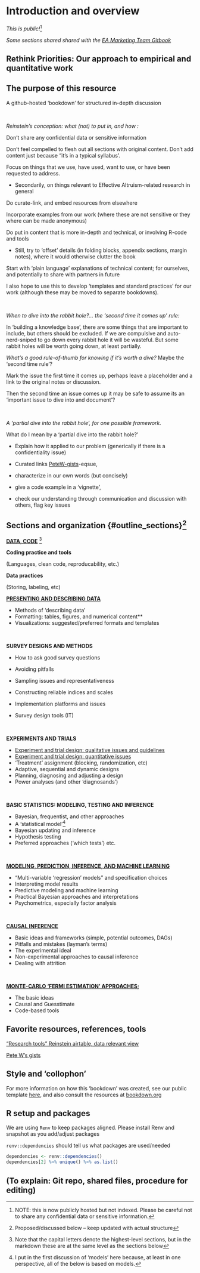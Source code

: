 # **Introduction and overview**

*This is public!*^[NOTE: this is now publicly hosted but not indexed. Please be careful not to share any confidential data or sensitive information.]

*Some sections shared shared with the [EA Marketing Team Gitbook](https://effective-giving-marketing.gitbook.io/untitled/)*

## Rethink Priorities: Our approach to empirical and quantitative work

## The purpose of this resource

<!-- (integrate discussion from Slack thread and readme) -->

A github-hosted 'bookdown' for structured in-depth discussion

\


 

*Reinstein's conception: what (not) to put in, and how :*

::: {.foldable} 

Don't share any confidential data or sensitive information

Don't feel compelled to flesh out all sections with original content. Don’t add content just because "it’s in a typical syllabus’.

Focus on things that we use, have used, want to use, or have been requested to address.

- Secondarily, on things relevant to Effective Altruism-related research in general


Do curate-link, and embed resources from elsewhere

Incorporate examples from our work (where these are not sensitive or they where can be made anonymous)


Do put in content that is more in-depth and technical, or involving R-code and tools

- Still,  try to 'offset' details (in folding blocks, appendix sections, margin notes), where it would otherwise clutter the book

Start with 'plain language' explanations of technical content; for ourselves, and potentially to share with partners in future

I also hope to use this to develop 'templates and standard practices' for our work (although these may be moved to separate bookdowns).
 
:::

\

*When to dive into the rabbit hole?... the 'second time it comes up' rule:*

::: {.foldable} 
 

In ‘building a knowledge base’, there are some things that are important to include, but others should be excluded.  If we are compulsive and auto-nerd-sniped to go down every rabbit hole it will be wasteful. But some rabbit holes will be worth going down, at least partially.

*What’s a good rule-of-thumb for knowing if it’s worth a dive?* Maybe the 'second time rule'?

Mark the issue the first time it comes up, perhaps leave a placeholder and a link to the original notes or discussion.

Then the second time an issue comes up it may be safe to assume its an ‘important issue to dive into and document’?

:::


\

*A 'partial dive into the rabbit hole', for one possible framework.*

::: {.foldable} 

What do I mean by a 'partial dive into the rabbit hole?'

- Explain how it applied to our problem (generically if there is a confidentiality issue)

- Curated links [PeteW-gists](https://gist.github.com/peterhurford/)-eqsue,

- characterize in our own words (but concisely)

- give a code example in a 'vignette',

- check our understanding through communication and discussion with others, flag key issues

 
:::



## Sections and organization {#outline_sections}^[Proposed/discussed below -- keep updated with actual structure]

**[DATA, CODE](#data)** ^[ Note that the capital letters denote the highest-level sections, but in the markdown these are at the same level as the sections below
]

**Coding practice and tools**

(Languages, clean code, reproducability, etc.)

**Data practices**

(Storing, labeling, etc)

**[PRESENTING AND DESCRIBING DATA](#present)**

- Methods of 'describing data'
- Formatting: tables, figures, and numerical content**
- Visualizations: suggested/preferred formats and templates

\

**SURVEY DESIGNS AND METHODS**

- How to ask good survey questions
- Avoiding pitfalls
- Sampling issues and representativeness
- Constructing reliable indices and scales
- Implementation platforms and issues

- Survey design tools (IT)

\

**EXPERIMENTS AND TRIALS**

- [Experiment and trial design: qualitative issues and guidelines](#expt-qual-imp)
- [Experiment and trial design: quantitative issues](#expt-quant)
- 'Treatment' assignment (blocking, randomization, etc)
- Adaptive, sequential and dynamic designs
- Planning, diagnosing and adjusting a design
- Power analyses (and other 'diagnosands')

\


**BASIC STATISTICS: MODELING, TESTING AND INFERENCE**

- Bayesian, frequentist, and other approaches
- A 'statistical model'^[ I put in the first discussion of 'models' here because, at least in one perspective, all of the below is based on models.
]
- Bayesian updating and inference
- Hypothesis testing
- Preferred approaches ('which tests') etc.

\

**[MODELING, PREDICTION, INFERENCE, AND MACHINE LEARNING](#modeling)**

- "Multi-variable 'regression' models" and specification choices
- Interpreting model results
- Predictive modeling and machine learning
- Practical Bayesian approaches and interpretations
- Psychometrics, especially factor analysis

\

**[CAUSAL INFERENCE](#causal)**

- Basic ideas and frameworks (simple, potential outcomes, DAGs)
- Pitfalls and mistakes (layman's terms)
- The experimental ideal
- Non-experimental approaches to causal inference
- Dealing with attrition

\

**[MONTE-CARLO 'FERMI ESTIMATION' APPROACHES](#fermi);**

- The basic ideas
- Causal and Guesstimate
- Code-based tools

## Favorite resources, references, tools

["Research tools" Reinstein airtable, data relevant view](https://airtable.com/shrIWaF4UsQ92CavA)

[Pete W's gists](https://gist.github.com/peterhurford/)

## Style and 'collophon'

For more information on how this 'bookdown' was created, see our public template [here](https://rethinkpriorities.github.io/bookdown-template/), and also consult the resources at [bookdown.org](https://bookdown.org/)

## R setup and packages

We are using `Renv` to keep packages aligned. Please install Renv and snapshot as you add/adjust packages 

`renv::dependencies` should tell us what packages are used/needed

```r
dependencies <- renv::dependencies()
dependencies[2] %>% unique() %>% as.list()

```


## (To explain: Git repo, shared files, procedure for editing)
